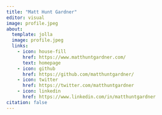 ```yaml
---
title: "Matt Hunt Gardner"
editor: visual
image: profile.jpeg
about: 
  template: jolla
  image: profile.jpeg
  links:
    - icon: house-fill
      href: https://www.matthuntgardner.com/
      text: homepage
    - icon: github
      href: https://github.com/matthuntgardner/
    - icon: twitter
      href: https://twitter.com/matthuntgardner
    - icon: linkedin
      href: https://www.linkedin.com/in/matthuntgardner
citation: false      
---
```

